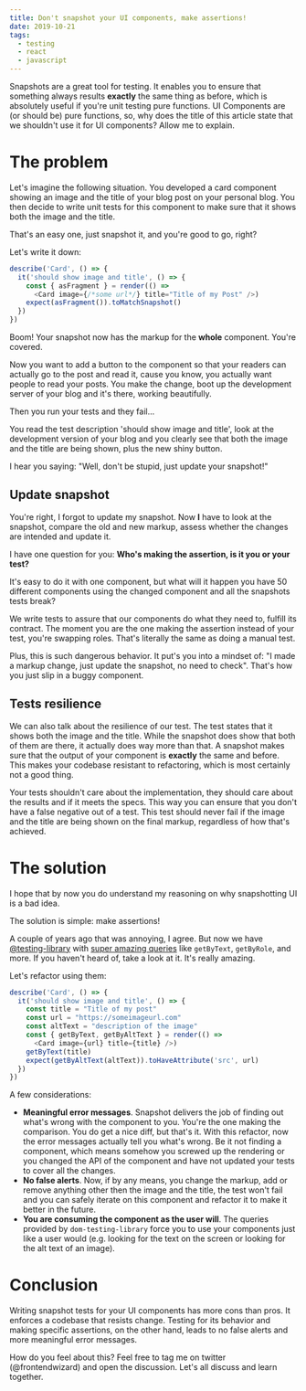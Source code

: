 ```yaml
---
title: Don't snapshot your UI components, make assertions!
date: 2019-10-21
tags:
  - testing
  - react
  - javascript
---
```


Snapshots are a great tool for testing. It enables you to ensure that something always results **exactly** the same thing as before, which is absolutely useful if you're unit testing pure functions. UI Components are (or should be) pure functions, so, why does the title of this article state that we shouldn't use it for UI components? Allow me to explain.

# The problem

Let's imagine the following situation. You developed a card component showing an image and the title of your blog post on your personal blog. You then decide to write unit tests for this component to make sure that it shows both the image and the title.

That's an easy one, just snapshot it, and you're good to go, right?

Let's write it down:

```js
describe('Card', () => {
  it('should show image and title', () => {
    const { asFragment } = render(() =>
      <Card image={/*some url*/} title="Title of my Post" />)
    expect(asFragment()).toMatchSnapshot()
  })
})
```

Boom! Your snapshot now has the markup for the **whole** component. You're covered.

Now you want to add a button to the component so that your readers can actually go to the post and read it, cause you know, you actually want people to read your posts. You make the change, boot up the development server of your blog and it's there, working beautifully.

Then you run your tests and they fail...

You read the test description 'should show image and title', look at the development version of your blog and you clearly see that both the image and the title are being shown, plus the new shiny button.

I hear you saying: "Well, don't be stupid, just update your snapshot!"

## Update snapshot

You're right, I forgot to update my snapshot. Now **I** have to look at the snapshot, compare the old and new markup, assess whether the changes are intended and update it.

I have one question for you: **Who's making the assertion, is it you or your test?**

It's easy to do it with one component, but what will it happen you have 50 different components using the changed component and all the snapshots tests break?

We write tests to assure that our components do what they need to, fulfill its contract. The moment you are the one making the assertion instead of your test, you're swapping roles. That's literally the same as doing a manual test.

Plus, this is such dangerous behavior. It put's you into a mindset of: "I made a markup change, just update the snapshot, no need to check". That's how you just slip in a buggy component.

## Tests resilience

We can also talk about the resilience of our test. The test states that it shows both the image and the title. While the snapshot does show that both of them are there, it actually does way more than that. A snapshot makes sure that the output of your component is **exactly** the same and before. This makes your codebase resistant to refactoring, which is most certainly not a good thing.

Your tests shouldn't care about the implementation, they should care about the results and if it meets the specs. This way you can ensure that you don't have a false negative out of a test. This test should never fail if the image and the title are being shown on the final markup, regardless of how that's achieved.

# The solution

I hope that by now you do understand my reasoning on why snapshotting UI is a bad idea.

The solution is simple: make assertions!

A couple of years ago that was annoying, I agree. But now we have [@testing-library](https://testing-library.com) with [super amazing queries](https://testing-library.com/docs/dom-testing-library/api-queries) like `getByText`, `getByRole`, and more. If you haven't heard of, take a look at it. It's really amazing.

Let's refactor using them:

```js
describe('Card', () => {
  it('should show image and title', () => {
    const title = "Title of my post"
    const url = "https://someimageurl.com"
    const altText = "description of the image"
    const { getByText, getByAltText } = render(() =>
      <Card image={url} title={title} />)
    getByText(title)
    expect(getByAltText(altText)).toHaveAttribute('src', url)
  })
})
```

A few considerations:

* **Meaningful error messages**. Snapshot delivers the job of finding out what's wrong with the component to you. You're the one making the comparison. You do get a nice diff, but that's it. With this refactor, now the error messages actually tell you what's wrong. Be it not finding a component, which means somehow you screwed up the rendering or you changed the API of the component and have not updated your tests to cover all the changes.
* **No false alerts**. Now, if by any means, you change the markup, add or remove anything other then the image and the title, the test won't fail and you can safely iterate on this component and refactor it to make it better in the future.
* **You are consuming the component as the user will**. The queries provided by `dom-testing-library` force you to use your components just like a user would (e.g. looking for the text on the screen or looking for the alt text of an image).

# Conclusion

Writing snapshot tests for your UI components has more cons than pros. It enforces a codebase that resists change. Testing for its behavior and making specific assertions, on the other hand, leads to no false alerts and more meaningful error messages.

How do you feel about this? Feel free to tag me on twitter (@frontendwizard) and open the discussion. Let's all discuss and learn together.

